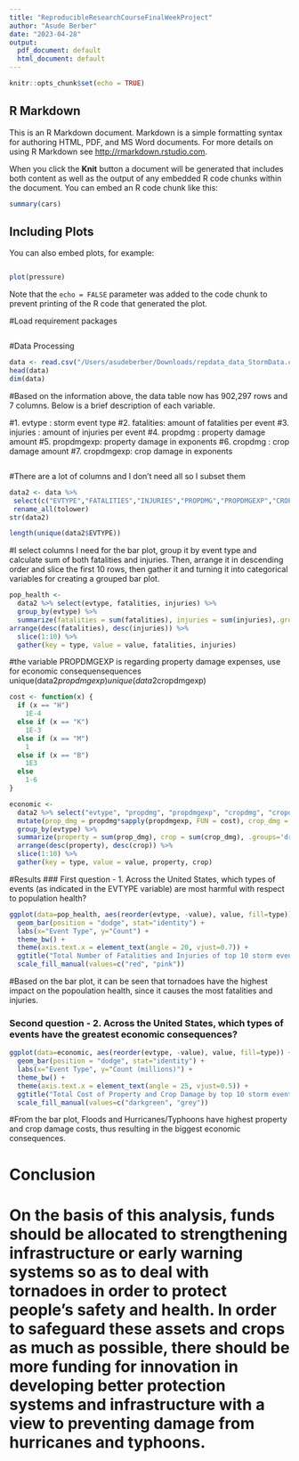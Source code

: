 ```yaml
---
title: "ReproducibleResearchCourseFinalWeekProject"
author: "Asude Berber"
date: "2023-04-28"
output:
  pdf_document: default
  html_document: default
---
```


```r
knitr::opts_chunk$set(echo = TRUE)
```

## R Markdown

This is an R Markdown document. Markdown is a simple formatting syntax for authoring HTML, PDF, and MS Word documents. For more details on using R Markdown see <http://rmarkdown.rstudio.com>.

When you click the **Knit** button a document will be generated that includes both content as well as the output of any embedded R code chunks within the document. You can embed an R code chunk like this:

```r
summary(cars)
```

## Including Plots

You can also embed plots, for example:

```r
```

```r
plot(pressure)
```

Note that the `echo = FALSE` parameter was added to the code chunk to prevent printing of the R code that generated the plot.

#Load requirement packages 
```r

```

#Data Processing 

```r
data <- read.csv("/Users/asudeberber/Downloads/repdata_data_StormData.csv", header = TRUE, sep = ",")
head(data)
dim(data)
```

#Based on the information above, the data table now has 902,297 rows and 7 columns. Below is a brief description of each variable.

#1. evtype : storm event type #2. fatalities: amount of fatalities per event #3. injuries : amount of injuries per event #4. propdmg : property damage amount #5. propdmgexp: property damage in exponents #6. cropdmg : crop damage amount #7. cropdmgexp: crop damage in exponents


```r

```

#There are a lot of columns and I don't need all so I subset them

```r
data2 <- data %>% 
 select(c("EVTYPE","FATALITIES","INJURIES","PROPDMG","PROPDMGEXP","CROPDMG","CROPDMGEXP")) %>%
 rename_all(tolower)
str(data2)
```

```r
length(unique(data2$EVTYPE))
```

#I select columns I need for the bar plot, group it by event type and calculate sum of both fatalities and injuries. Then, arrange it in descending order and slice the first 10 rows, then gather it and turning it into categorical variables for creating a grouped bar plot.

```r
pop_health <-
  data2 %>% select(evtype, fatalities, injuries) %>% 
  group_by(evtype) %>% 
  summarize(fatalities = sum(fatalities), injuries = sum(injuries),.groups='drop') %>%
arrange(desc(fatalities), desc(injuries)) %>%
  slice(1:10) %>% 
  gather(key = type, value = value, fatalities, injuries)
```

#the variable PROPDMGEXP is regarding property damage expenses, use for economic consequensequences unique(data2$propdmgexp) unique(data2$cropdmgexp)

```r
cost <- function(x) {
  if (x == "H")
    1E-4
  else if (x == "K")
    1E-3
  else if (x == "M")
    1
  else if (x == "B")
    1E3
  else
    1-6
}
```

```r
economic <-
  data2 %>% select("evtype", "propdmg", "propdmgexp", "cropdmg", "cropdmgexp") %>% 
  mutate(prop_dmg = propdmg*sapply(propdmgexp, FUN = cost), crop_dmg = cropdmg*sapply(cropdmgexp, FUN = cost), .keep="unused") %>%
  group_by(evtype) %>% 
  summarize(property = sum(prop_dmg), crop = sum(crop_dmg), .groups='drop') %>%
  arrange(desc(property), desc(crop)) %>%
  slice(1:10) %>% 
  gather(key = type, value = value, property, crop)
```

#Results \### First question - 1. Across the United States, which types of events (as indicated in the EVTYPE variable) are most harmful with respect to population health?

```r
ggplot(data=pop_health, aes(reorder(evtype, -value), value, fill=type)) +
  geom_bar(position = "dodge", stat="identity") + 
  labs(x="Event Type", y="Count") +
  theme_bw() +
  theme(axis.text.x = element_text(angle = 20, vjust=0.7)) + 
  ggtitle("Total Number of Fatalities and Injuries of top 10 storm event types") +
  scale_fill_manual(values=c("red", "pink"))
```

#Based on the bar plot, it can be seen that tornadoes have the highest impact on the popoulation health, since it causes the most fatalities and injuries.

### Second question - 2. Across the United States, which types of events have the greatest economic consequences?

```r
ggplot(data=economic, aes(reorder(evtype, -value), value, fill=type)) +
  geom_bar(position = "dodge", stat="identity") + 
  labs(x="Event Type", y="Count (millions)") +
  theme_bw() +
  theme(axis.text.x = element_text(angle = 25, vjust=0.5)) + 
  ggtitle("Total Cost of Property and Crop Damage by top 10 storm event types") +
  scale_fill_manual(values=c("darkgreen", "grey"))
```

#From the bar plot, Floods and Hurricanes/Typhoons have highest property and crop damage costs, thus resulting in the biggest economic consequences.

# Conclusion

# On the basis of this analysis, funds should be allocated to strengthening infrastructure or early warning systems so as to deal with tornadoes in order to protect people's safety and health. In order to safeguard these assets and crops as much as possible, there should be more funding for innovation in developing better protection systems and infrastructure with a view to preventing damage from hurricanes and typhoons.
